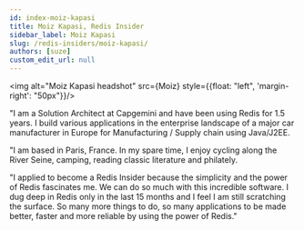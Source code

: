 ```yaml
---
id: index-moiz-kapasi
title: Moiz Kapasi, Redis Insider
sidebar_label: Moiz Kapasi
slug: /redis-insiders/moiz-kapasi/
authors: [suze]
custom_edit_url: null
---
```


<img alt="Moiz Kapasi headshot" src={Moiz} style={{float: "left", 'margin-right': "50px"}}/>

"I am a Solution Architect at Capgemini and have been using Redis for 1.5 years. I build various applications in the enterprise landscape of a major car manufacturer in Europe for Manufacturing / Supply chain using Java/J2EE.

"I am based in Paris, France. In my spare time, I enjoy cycling along the River Seine, camping, reading classic literature and philately.

"I applied to become a Redis Insider because the simplicity and the power of Redis fascinates me. We can do so much with this incredible software. I dug deep in Redis only in the last 15 months and I feel I am still scratching the surface. So many more things to do, so many applications to be made better, faster and more reliable by using the power of Redis."

<div style={{clear: "left"}}></div>
